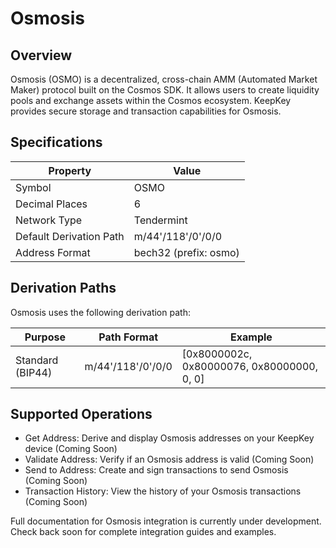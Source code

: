 
# Osmosis

## Overview
Osmosis (OSMO) is a decentralized, cross-chain AMM (Automated Market Maker) protocol built on the Cosmos SDK. It allows users to create liquidity pools and exchange assets within the Cosmos ecosystem. KeepKey provides secure storage and transaction capabilities for Osmosis.

## Specifications

| Property | Value |
|----------|-------|
| Symbol | OSMO |
| Decimal Places | 6 |
| Network Type | Tendermint |
| Default Derivation Path | m/44'/118'/0'/0/0 |
| Address Format | bech32 (prefix: osmo) |

## Derivation Paths

Osmosis uses the following derivation path:

| Purpose | Path Format | Example |
|---------|-------------|---------|
| Standard (BIP44) | m/44'/118'/0'/0/0 | [0x8000002c, 0x80000076, 0x80000000, 0, 0] |

## Supported Operations

- Get Address: Derive and display Osmosis addresses on your KeepKey device (Coming Soon)
- Validate Address: Verify if an Osmosis address is valid (Coming Soon)
- Send to Address: Create and sign transactions to send Osmosis (Coming Soon)
- Transaction History: View the history of your Osmosis transactions (Coming Soon)

<Callout type="info">
  Full documentation for Osmosis integration is currently under development. Check back soon for complete integration guides and examples.
</Callout> 